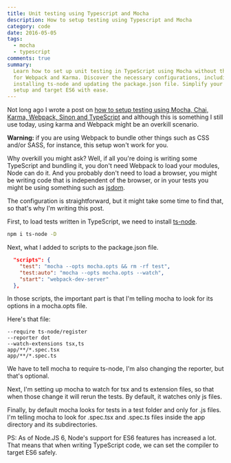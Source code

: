 ```yaml
---
title: Unit testing using Typescript and Mocha
description: How to setup testing using Typescript and Mocha
category: code
date: 2016-05-05
tags:
  - mocha
  - typescript
comments: true
summary:
  Learn how to set up unit testing in TypeScript using Mocha without the need
  for Webpack and Karma. Discover the necessary configurations, including
  installing ts-node and updating the package.json file. Simplify your testing
  setup and target ES6 with ease.
---
```


Not long ago I wrote a post on
[how to setup testing using Mocha, Chai, Karma, Webpack, Sinon and TypeScript](/blog/how-to-setup-testing-using-typescript-mocha-chai-sinon-karma-and-webpack/)
and although this is something I still use today, using karma and Webpack might
be an overkill scenario.

**Warning:** if you are using Webpack to bundle other things such as CSS and/or
SASS, for instance, this setup won't work for you.

Why overkill you might ask? Well, if all you're doing is writing some TypeScript
and bundling it, you don't need Webpack to load your modules, Node can do it.
And you probably don't need to load a browser, you might be writing code that is
independent of the browser, or in your tests you might be using something such
as [jsdom](https://www.npmjs.com/package/jsdom).

The configuration is straightforward, but it might take some time to find that,
so that's why I'm writing this post.

First, to load tests written in TypeScript, we need to install
[ts-node](https://www.npmjs.com/package/ts-node).

```bash
npm i ts-node -D
```

Next, what I added to scripts to the package.json file.

```json
  "scripts": {
    "test": "mocha --opts mocha.opts && rm -rf test",
    "test:auto": "mocha --opts mocha.opts --watch",
    "start": "webpack-dev-server"
  },
```

In those scripts, the important part is that I'm telling mocha to look for its
options in a mocha.opts file.

Here's that file:

```
--require ts-node/register
--reporter dot
--watch-extensions tsx,ts
app/**/*.spec.tsx
app/**/*.spec.ts
```

We have to tell mocha to require ts-node, I'm also changing the reporter, but
that's optional.

Next, I'm setting up mocha to watch for tsx and ts extension files, so that when
those change it will rerun the tests. By default, it watches only js files.

Finally, by default mocha looks for tests in a test folder and only for .js
files. I'm telling mocha to look for .spec.tsx and .spec.ts files inside the app
directory and its subdirectories.

PS: As of Node.JS 6, Node's support for ES6 features has increased a lot. That
means that when writing TypeScript code, we can set the compiler to target ES6
safely.

